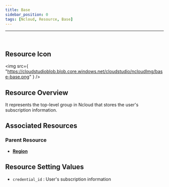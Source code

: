 ```yaml
---
title: Base
sidebar_position: 0
tags: [Ncloud, Resource, Base]
---
```


<hr />
<br />

## Resource Icon

<img
    src={
        "https://cloudstudioblob.blob.core.windows.net/cloudstudio/ncloudImg/base-base.png"
    }
/>

## Resource Overview

It represents the top-level group in Ncloud that stores the user's subscription information.

## Associated Resources

### Parent Resource

-   [**Region**](https://docs.cstudio.app/docs/resource/ncloud/Base/Region)

## Resource Setting Values

-   `credential_id` : User's subscription information

